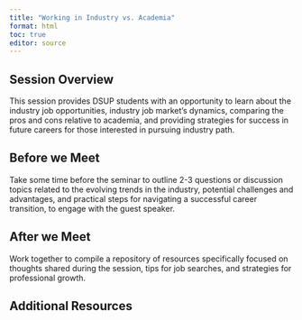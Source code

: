 ```yaml
---
title: "Working in Industry vs. Academia"
format: html
toc: true
editor: source
---
```

## Session Overview

This session provides DSUP students with an opportunity to learn about the industry job opportunities, industry job market's dynamics, comparing the pros and cons relative to academia, and providing strategies for success in future careers for those interested in pursuing industry path.

## Before we Meet

Take some time before the seminar to outline 2-3 questions or discussion topics related to the evolving trends in the industry, potential challenges and advantages, and practical steps for navigating a successful career transition, to engage with the guest speaker.

## After we Meet

Work together to compile a repository of resources specifically focused on thoughts shared during the session, tips for job searches, and strategies for professional growth.

## Additional Resources

